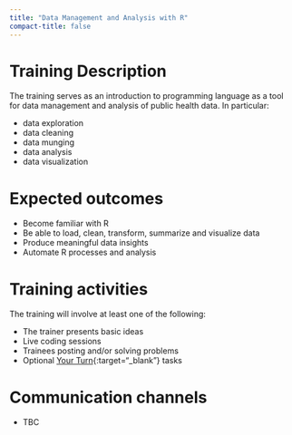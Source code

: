 ```yaml
---
title: "Data Management and Analysis with R"
compact-title: false
---
```


# Training Description

The training serves as an introduction to \textbf{R} programming language as a tool for data management and analysis of public health data. In particular: 

- data exploration
- data cleaning
- data munging 
- data analysis 
- data visualization

# Expected outcomes

- Become familiar with R 
- Be able to load, clean, transform, summarize and visualize data
- Produce meaningful data insights
- Automate R processes and analysis

# Training activities

The training will involve at least one of the following:

- The trainer presents basic ideas
- Live coding sessions
- Trainees posting and/or solving problems
- Optional [Your Turn](your_turn.html){:target="_blank"} tasks 

# Communication channels

- TBC
